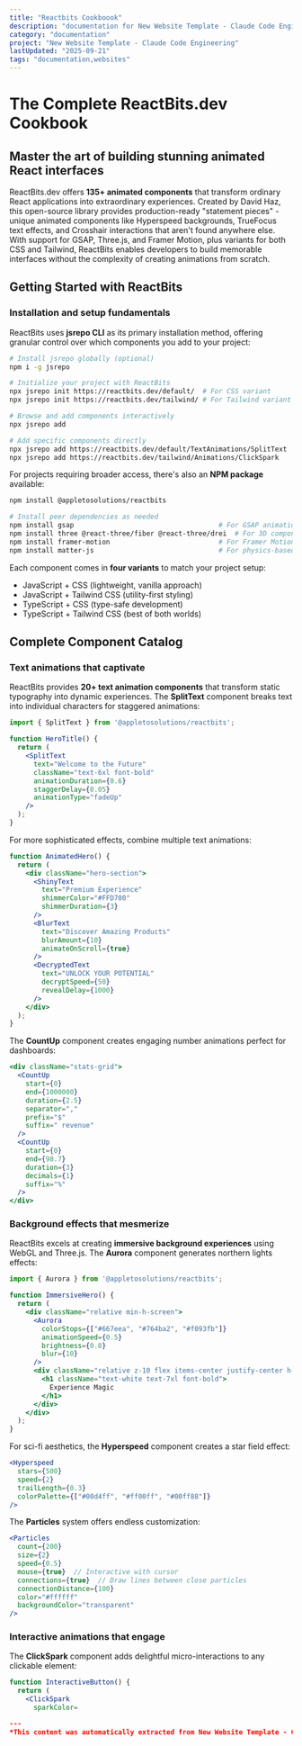 ```yaml
---
title: "Reactbits Cookboook"
description: "documentation for New Website Template - Claude Code Engineering"
category: "documentation"
project: "New Website Template - Claude Code Engineering"
lastUpdated: "2025-09-21"
tags: "documentation,websites"
---
```


# The Complete ReactBits.dev Cookbook

## Master the art of building stunning animated React interfaces

ReactBits.dev offers **135+ animated components** that transform ordinary React applications into extraordinary experiences. Created by David Haz, this open-source library provides production-ready "statement pieces" - unique animated components like Hyperspeed backgrounds, TrueFocus text effects, and Crosshair interactions that aren't found anywhere else. With support for GSAP, Three.js, and Framer Motion, plus variants for both CSS and Tailwind, ReactBits enables developers to build memorable interfaces without the complexity of creating animations from scratch.

## Getting Started with ReactBits

### Installation and setup fundamentals

ReactBits uses **jsrepo CLI** as its primary installation method, offering granular control over which components you add to your project:

```bash
# Install jsrepo globally (optional)
npm i -g jsrepo

# Initialize your project with ReactBits
npx jsrepo init https://reactbits.dev/default/  # For CSS variant
npx jsrepo init https://reactbits.dev/tailwind/ # For Tailwind variant

# Browse and add components interactively
npx jsrepo add

# Add specific components directly
npx jsrepo add https://reactbits.dev/default/TextAnimations/SplitText
npx jsrepo add https://reactbits.dev/tailwind/Animations/ClickSpark
```

For projects requiring broader access, there's also an **NPM package** available:

```bash
npm install @appletosolutions/reactbits

# Install peer dependencies as needed
npm install gsap                                    # For GSAP animations
npm install three @react-three/fiber @react-three/drei  # For 3D components
npm install framer-motion                           # For Framer Motion components
npm install matter-js                               # For physics-based animations
```

Each component comes in **four variants** to match your project setup:
- JavaScript + CSS (lightweight, vanilla approach)
- JavaScript + Tailwind CSS (utility-first styling)
- TypeScript + CSS (type-safe development)
- TypeScript + Tailwind CSS (best of both worlds)

## Complete Component Catalog

### Text animations that captivate

ReactBits provides **20+ text animation components** that transform static typography into dynamic experiences. The **SplitText** component breaks text into individual characters for staggered animations:

```jsx
import { SplitText } from '@appletosolutions/reactbits';

function HeroTitle() {
  return (
    <SplitText 
      text="Welcome to the Future"
      className="text-6xl font-bold"
      animationDuration={0.6}
      staggerDelay={0.05}
      animationType="fadeUp"
    />
  );
}
```

For more sophisticated effects, combine multiple text animations:

```jsx
function AnimatedHero() {
  return (
    <div className="hero-section">
      <ShinyText 
        text="Premium Experience"
        shimmerColor="#FFD700"
        shimmerDuration={3}
      />
      <BlurText 
        text="Discover Amazing Products" 
        blurAmount={10}
        animateOnScroll={true}
      />
      <DecryptedText 
        text="UNLOCK YOUR POTENTIAL"
        decryptSpeed={50}
        revealDelay={1000}
      />
    </div>
  );
}
```

The **CountUp** component creates engaging number animations perfect for dashboards:

```jsx
<div className="stats-grid">
  <CountUp 
    start={0} 
    end={1000000}
    duration={2.5}
    separator=","
    prefix="$"
    suffix=" revenue"
  />
  <CountUp 
    start={0}
    end={98.7}
    duration={3}
    decimals={1}
    suffix="%"
  />
</div>
```

### Background effects that mesmerize

ReactBits excels at creating **immersive background experiences** using WebGL and Three.js. The **Aurora** component generates northern lights effects:

```jsx
import { Aurora } from '@appletosolutions/reactbits';

function ImmersiveHero() {
  return (
    <div className="relative min-h-screen">
      <Aurora 
        colorStops={["#667eea", "#764ba2", "#f093fb"]}
        animationSpeed={0.5}
        brightness={0.8}
        blur={10}
      />
      <div className="relative z-10 flex items-center justify-center h-screen">
        <h1 className="text-white text-7xl font-bold">
          Experience Magic
        </h1>
      </div>
    </div>
  );
}
```

For sci-fi aesthetics, the **Hyperspeed** component creates a star field effect:

```jsx
<Hyperspeed 
  stars={500}
  speed={2}
  trailLength={0.3}
  colorPalette={["#00d4ff", "#ff00ff", "#00ff88"]}
/>
```

The **Particles** system offers endless customization:

```jsx
<Particles
  count={200}
  size={2}
  speed={0.5}
  mouse={true}  // Interactive with cursor
  connections={true}  // Draw lines between close particles
  connectionDistance={100}
  color="#ffffff"
  backgroundColor="transparent"
/>
```

### Interactive animations that engage

The **ClickSpark** component adds delightful micro-interactions to any clickable element:

```jsx
function InteractiveButton() {
  return (
    <ClickSpark 
      sparkColor=

---
*This content was automatically extracted from New Website Template - Claude Code Engineering. For the most up-to-date information, refer to the source project.*
